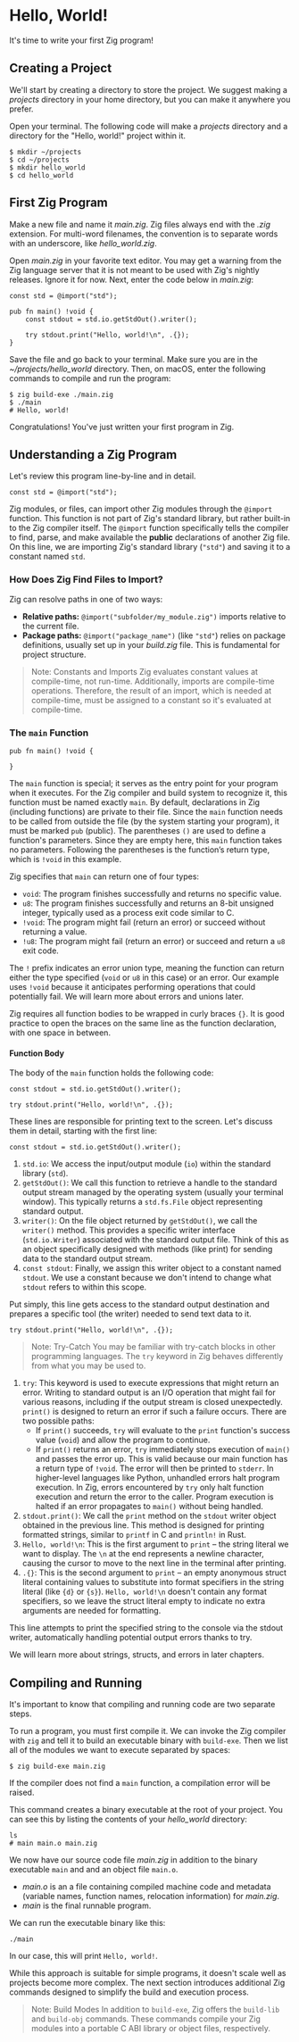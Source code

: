 
# Hello, World!

It's time to write your first Zig program!

## Creating a Project
We'll start by creating a directory to store the project. We suggest making a *projects* directory in your home directory, but you can make it anywhere you prefer.

Open your terminal. The following code will make a *projects* directory and a directory for the "Hello, world!" project within it.

```shell
$ mkdir ~/projects
$ cd ~/projects
$ mkdir hello_world
$ cd hello_world
```

## First Zig Program
Make a new file and name it *main.zig*. Zig files always end with the *.zig* extension. For multi-word filenames, the convention is to separate words with an underscore, like *hello_world.zig*.

Open *main.zig* in your favorite text editor. You may get a warning from the Zig language server that it is not meant to be used with Zig's nightly releases. Ignore it for now. Next, enter the code below in *main.zig*:

```zig
const std = @import("std");

pub fn main() !void {
    const stdout = std.io.getStdOut().writer();

    try stdout.print("Hello, world!\n", .{});
}
```

Save the file and go back to your terminal. Make sure you are in the *~/projects/hello_world* directory. Then, on macOS, enter the following commands to compile and run the program:

```shell
$ zig build-exe ./main.zig
$ ./main
# Hello, world!
```

Congratulations! You've just written your first program in Zig.

## Understanding a Zig Program
Let's review this program line-by-line and in detail.

```zig
const std = @import("std");
```

Zig modules, or files, can import other Zig modules through the `@import` function. This function is not part of Zig's standard library, but rather built-in to the Zig compiler itself. The `@import` function specifically tells the compiler to find, parse, and make available the **public** declarations of another Zig file. On this line, we are importing Zig's standard library (`"std"`) and saving it to a constant named `std`.

### How Does Zig Find Files to Import?
Zig can resolve paths in one of two ways:
* **Relative paths:** `@import("subfolder/my_module.zig")` imports relative to the current file.
* **Package paths:** `@import("package_name")` (like `"std"`) relies on package definitions, usually set up in your *build.zig* file. This is fundamental for project structure.

><span className="blockquote-header"><Info />Note: Constants and Imports</span>
Zig evaluates constant values at compile-time, not run-time. Additionally, imports are compile-time operations. Therefore, the result of an import, which is needed at compile-time, must be assigned to a constant so it's evaluated at compile-time.

### The `main` Function
```zig
pub fn main() !void {

}
```

The `main` function is special; it serves as the entry point for your program when it executes. For the Zig compiler and build system to recognize it, this function must be named exactly `main`. By default, declarations in Zig (including functions) are private to their file. Since the `main` function needs to be called from outside the file (by the system starting your program), it must be marked `pub` (public). The parentheses `()` are used to define a function's parameters. Since they are empty here, this `main` function takes no parameters. Following the parentheses is the function’s return type, which is `!void` in this example.

Zig specifies that `main` can return one of four types:

* `void`: The program finishes successfully and returns no specific value.
* `u8`: The program finishes successfully and returns an 8-bit unsigned integer, typically used as a process exit code similar to C.
* `!void`: The program might fail (return an error) or succeed without returning a value.
* `!u8`: The program might fail (return an error) or succeed and return a `u8` exit code.

The `!` prefix indicates an error union type, meaning the function can return either the type specified (`void` or `u8` in this case) or an error. Our example uses `!void` because it anticipates performing operations that could potentially fail. We will learn more about errors and unions later.

Zig requires all function bodies to be wrapped in curly braces `{}`. It is good practice to open the braces on the same line as the function declaration, with one space in between.

#### Function Body
The body of the `main` function holds the following code:

```zig
const stdout = std.io.getStdOut().writer();

try stdout.print("Hello, world!\n", .{});
```

These lines are responsible for printing text to the screen. Let's discuss them in detail, starting with the first line:

```zig
const stdout = std.io.getStdOut().writer();
```

1. `std.io`: We access the input/output module (`io`) within the standard library (`std`).
2. `getStdOut()`: We call this function to retrieve a handle to the standard output stream managed by the operating system (usually your terminal window). This typically returns a `std.fs.File` object representing standard output.
3. `writer()`: On the file object returned by `getStdOut()`, we call the `writer()` method. This provides a specific writer interface (`std.io.Writer`) associated with the standard output file. Think of this as an object specifically designed with methods (like print) for sending data to the standard output stream.
4. `const stdout`: Finally, we assign this writer object to a constant named `stdout`. We use a constant because we don't intend to change what `stdout` refers to within this scope.

Put simply, this line gets access to the standard output destination and prepares a specific tool (the writer) needed to send text data to it.

```zig
try stdout.print("Hello, world!\n", .{});
```

><span className="blockquote-header"><Info />Note: Try-Catch</span>
You may be familiar with try-catch blocks in other programming languages. The `try` keyword in Zig behaves differently from what you may be used to.

1. `try`: This keyword is used to execute expressions that might return an error. Writing to standard output is an I/O operation that might fail for various reasons, including if the output stream is closed unexpectedly. `print()` is designed to return an error if such a failure occurs. There are two possible paths:
    * If `print()` succeeds, `try` will evaluate to the `print` function's success value (`void`) and allow the program to continue.
    * If `print()` returns an error, `try` immediately stops execution of `main()` and passes the error up. This is valid because our main function has a return type of `!void`. The error will then be printed to `stderr`. In higher-level languages like Python, unhandled errors halt program execution. In Zig, errors encountered by `try` only halt function execution and return the error to the caller. Program execution is halted if an error propagates to `main()` without being handled.
2. `stdout.print()`: We call the `print` method on the `stdout` writer object obtained in the previous line. This method is designed for printing formatted strings, similar to `printf` in C and `println!` in Rust.
3. `Hello, world!\n`: This is the first argument to `print` – the string literal we want to display. The `\n` at the end represents a newline character, causing the cursor to move to the next line in the terminal after printing.
4. `.{}`: This is the second argument to `print` – an empty anonymous struct literal containing values to substitute into format specifiers in the string literal (like `{d}` or `{s}`). `Hello, world!\n` doesn't contain any format specifiers, so we leave the struct literal empty to indicate no extra arguments are needed for formatting.

This line attempts to print the specified string to the console via the stdout writer, automatically handling potential output errors thanks to try.

We will learn more about strings, structs, and errors in later chapters.

## Compiling and Running
It's important to know that compiling and running code are two separate steps.

To run a program, you must first compile it. We can invoke the Zig compiler with `zig` and tell it to build an executable binary with `build-exe`. Then we list all of the modules we want to execute separated by spaces:

```shell
$ zig build-exe main.zig
```

If the compiler does not find a `main` function, a compilation error will be raised.

This command creates a binary executable at the root of your project. You can see this by listing the contents of your *hello_world* directory:

```shell
ls
# main main.o main.zig
```

We now have our source code file *main.zig* in addition to the binary executable `main` and and an object file `main.o`.
* *main.o* is an a file containing compiled machine code and metadata (variable names, function names, relocation information) for *main.zig*.
* *main* is the final runnable program.

We can run the executable binary like this:

```shell
./main
```

In our case, this will print `Hello, world!`.

While this approach is suitable for simple programs, it doesn't scale well as projects become more complex. The next section introduces additional Zig commands designed to simplify the build and execution process.

><span className="blockquote-header"><Info />Note: Build Modes</span>
In addition to `build-exe`, Zig offers the `build-lib` and `build-obj` commands. These commands compile your Zig modules into a portable C ABI library or object files, respectively.
